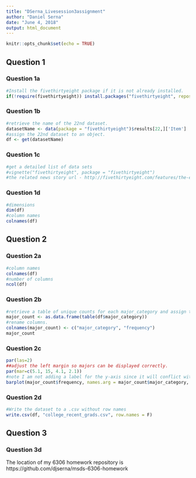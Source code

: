```yaml
---
title: "DSerna_Livesession3assignment"
author: "Daniel Serna"
date: "June 4, 2018"
output: html_document
---
```


```r
knitr::opts_chunk$set(echo = TRUE)
```

## Question 1

### Question 1a
```r
#Install the fivethirtyeight package if it is not already installed.
if(!require(fivethirtyeight)) install.packages("fivethirtyeight", repos = "https://cran.rstudio.com/bin/windows/contrib/3.5/fivethirtyeight_0.4.0.zip")
```

### Question 1b
```r
#retrieve the name of the 22nd dataset.
datasetName <- data(package = "fivethirtyeight")$results[22,]['Item']
#assign the 22nd dataset to an object.
df <- get(datasetName)
```

### Question 1c
```r
#get a detailed list of data sets
#vignette("fivethirtyeight", package = "fivethirtyeight")
#the related news story url - http://fivethirtyeight.com/features/the-economic-guide-to-picking-a-college-major/
```

### Question 1d
```r
#dimensions
dim(df)
#column names
colnames(df)
```

## Question 2

### Question 2a
```r
#column names
colnames(df)
#number of columns
ncol(df)
```

### Question 2b
```r
#retrieve a table of unique counts for each major_category and assign to a data frame object.
major_count <- as.data.frame(table(df$major_category))
#rename columns.
colnames(major_count) <- c("major_category", "frequency")
major_count
```

### Question 2c
```r
par(las=2)
##adjust the left margin so majors can be displayed correctly.
par(mar=c(5.1, 15, 4.1, 2.1))
#note I am not adding a label for the y-axis since it will conflict with the bar labels.
barplot(major_count$frequency, names.arg = major_count$major_category, horiz = TRUE, col = c("red", "white", "blue"), main = "Frequency of majors for recent college grads", xlab = "Frequency")
```

### Question 2d
```r
#Write the dataset to a .csv without row names
write.csv(df, "college_recent_grads.csv", row.names = F)
```

## Question 3

### Question 3d
The location of my 6306 homework repository is https://github.com/djserna/msds-6306-homework